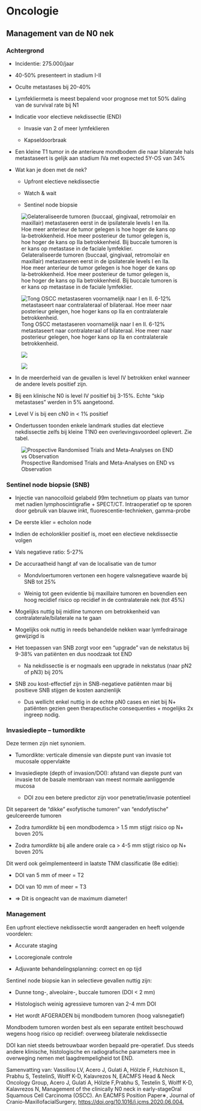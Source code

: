 # Oncologie

## Management van de N0 nek

### Achtergrond

-   Incidentie: 275.000/jaar

-   40-50% presenteert in stadium I-II

-   Oculte metastases bij 20-40%

-   Lymfekliermeta is meest bepalend voor prognose met tot 50% daling van de survival rate bij N1

-   Indicatie voor electieve nekdissectie (END)

    -   Invasie van 2 of meer lymfeklieren

    -   Kapseldoorbraak

-   Een kleine T1 tumor in de anterieure mondbodem die naar bilaterale hals metastaseert is gelijk aan stadium IVa met expected 5Y-OS van 34%

-   Wat kan je doen met de nek?

    -   Upfront electieve nekdissectie

    -   Watch & wait

    -   Sentinel node biopsie

![Gelateraliseerde tumoren (buccaal, gingivaal, retromolair en maxillair) metastaseren eerst in de ipsilaterale levels I en IIa. Hoe meer anterieur de tumor gelegen is hoe hoger de kans op Ia-betrokkenheid. Hoe meer posterieur de tumor gelegen is, hoe hoger de kans op IIa betrokkenheid. Bij buccale tumoren is er kans op metastase in de faciale lymfeklier.](https://i2.wp.com/omfs.academy/wp-content/uploads/2020/08/image.png?resize=1024%252C291&ssl=1)

![Tong OSCC metastaseren voornamelijk naar I en II. 6-12% metastaseert naar contralateraal of bilateraal. Hoe meer naar posterieur gelegen, hoe hoger kans op IIa en contralaterale betrokkenheid.](https://i1.wp.com/omfs.academy/wp-content/uploads/2020/08/image-1.png?resize=1024%252C468&ssl=1)

![![](https://i0.wp.com/omfs.academy/wp-content/uploads/2020/08/image-2.png?resize=1024%252C432&ssl=1)](https://i0.wp.com/omfs.academy/wp-content/uploads/2020/08/image-2.png?resize=1024%252C432&ssl=1)

![![](https://i1.wp.com/omfs.academy/wp-content/uploads/2020/08/image-3.png?resize=1024%252C454&ssl=1)](https://i1.wp.com/omfs.academy/wp-content/uploads/2020/08/image-3.png?resize=1024%252C454&ssl=1)

-   In de meerderheid van de gevallen is level IV betrokken enkel wanneer de andere levels positief zijn.

-   Bij een klinische N0 is level IV positief bij 3-15%. Echte "skip metastases" werden in 5% aangetoond.

-   Level V is bij een cN0 in \< 1% positief

-   Ondertussen toonden enkele landmark studies dat electieve nekdissectie zelfs bij kleine T1N0 een overlevingsvoordeel oplevert. Zie tabel.

![Prospective Randomised Trials and Meta-Analyses on END vs Observation](https://i0.wp.com/omfs.academy/wp-content/uploads/2020/08/image-4.png?resize=613%252C438&ssl=1)

### Sentinel node biopsie (SNB)

-   Injectie van nanocolloid gelabeld 99m technetium op plaats van tumor met nadien lymphoscintigrafie + SPECT/CT. Intraoperatief op te sporen door gebruik van blauwe inkt, fluorescentie-technieken, gamma-probe

-   De eerste klier = echolon node

-   Indien de echolonklier positief is, moet een electieve nekdissectie volgen

-   Vals negatieve ratio: 5-27%

-   De accuraatheid hangt af van de localisatie van de tumor

    -   Mondvloertumoren vertonen een hogere valsnegatieve waarde bij SNB tot 25%

    -   Weinig tot geen evidentie bij maxillaire tumoren en bovendien een hoog recidief risico op recidief in de contralaterale nek (tot 45%)

-   Mogelijks nuttig bij midline tumoren om betrokkenheid van contralaterale/bilaterale na te gaan 

-   Mogelijks ook nuttig in reeds behandelde nekken waar lymfedrainage gewijzigd is

-   Het toepassen van SNB zorgt voor een "upgrade" van de nekstatus bij 9-38% van patiënten en dus noodzaak tot END

    -   Na nekdissectie is er nogmaals een upgrade in nekstatus (naar pN2 of pN3) bij 20% 

-   SNB zou kost-effectief zijn in SNB-negatieve patiënten maar bij positieve SNB stijgen de kosten aanzienlijk

    -   Dus wellicht enkel nuttig in de echte pN0 cases en niet bij N+ patiënten gezien geen therapeutische consequenties + mogelijks 2x ingreep nodig.

### Invasiediepte -- tumordikte

Deze termen zijn niet synoniem.

-   Tumordikte: verticale dimensie van diepste punt van invasie tot mucosale oppervlakte

-   Invasiediepte (depth of invasion/DOI): afstand van diepste punt van invasie tot de basale membraan van meest normale aanliggende mucosa

    -   DOI zou een betere predictor zijn voor penetratie/invasie potentieel

Dit separeert de "dikke" exofytische tumoren" van "endofytische" geulcereerde tumoren

-   Zodra *tumordikte* bij een mondbodemca \> 1.5 mm stijgt risico op N+ boven 20%

-   Zodra *tumordikte* bij alle andere orale ca \> 4-5 mm stijgt risico op N+ boven 20%

Dit werd ook geïmplementeerd in laatste TNM classificatie (8e editie): 

-   DOI van 5 mm of meer = T2

-   DOI van 10 mm of meer = T3

-   =\> Dit is ongeacht van de maximum diameter!

### Management

Een upfront electieve nekdissectie wordt aangeraden en heeft volgende voordelen:

-   Accurate staging

-   Locoregionale controle

-   Adjuvante behandelingsplanning: correct en op tijd

Sentinel node biopsie kan in selectieve gevallen nuttig zijn:

-   Dunne tong-, alveolaire-, buccale tumoren (DOI \< 2 mm)

-   Histologisch weinig agressieve tumoren van 2-4 mm DOI

-   Het wordt AFGERADEN bij mondbodem tumoren (hoog valsnegatief)

Mondbodem tumoren worden best als een separate entiteit beschouwd wegens hoog risico op recidief: overweeg bilaterale nekdissectie

DOI kan niet steeds betrouwbaar worden bepaald pre-operatief. Dus steeds andere klinische, histologische en radiografische parameters mee in overweging nemen met laagdrempeligheid tot END.

Samenvatting van: Vassiliou LV, Acero J, Gulati A, Hölzle F, Hutchison IL, Prabhu S, TestelinS, Wolff K-D, Kalavrezos N, EACMFS Head & Neck Oncology Group, Acero J, Gulati A, Hölzle F,Prabhu S, Testelin S, Wolff K-D, Kalavrezos N, Management of the clinically N0 neck in early-stageOral Squamous Cell Carcinoma (OSCC). An EACMFS Position Paper∗, Journal of Cranio-MaxillofacialSurgery, <https://doi.org/10.1016/j.jcms.2020.06.004.>
